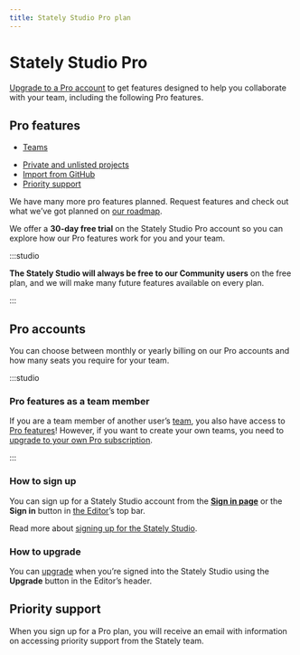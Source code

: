```yaml
---
title: Stately Studio Pro plan
---
```



# Stately Studio Pro

[Upgrade to a Pro account](https://stately.ai/pricing) to get features designed to help you collaborate with your team, including the following Pro features.

## Pro features

- [Teams](/teams)
<!-- - Versions -->
- [Private and unlisted projects](/projects#change-a-projects-visibility)
- [Import from GitHub](/import-from-github)
- [Priority support](/studio-pro-plan#priority-support)

We have many more pro features planned. Request features and check out what we’ve got planned on [our roadmap](https://statelyai.canny.ai).

We offer a **30-day free trial** on the Stately Studio Pro account so you can explore how our Pro features work for you and your team.

:::studio

**The Stately Studio will always be free to our Community users** on the free plan, and we will make many future features available on every plan.

:::

## Pro accounts

You can choose between monthly or yearly billing on our Pro accounts and how many seats you require for your team.

:::studio

### Pro features as a team member

If you are a team member of another user’s [team](/teams), you also have access to [Pro features](#pro-features)! However, if you want to create your own teams, you need to [upgrade to your own Pro subscription](/upgrade).

:::

### How to sign up

You can sign up for a Stately Studio account from the [**Sign in page**](https://stately.ai/registry/login) or the **Sign in** button in [the Editor](https://stately.ai/editor)’s top bar.

Read more about [signing up for the Stately Studio](/sign-up).

### How to upgrade

You can [upgrade](/upgrade) when you’re signed into the Stately Studio using the **Upgrade** button in the Editor’s header.

## Priority support

When you sign up for a Pro plan, you will receive an email with information on accessing priority support from the Stately team.
